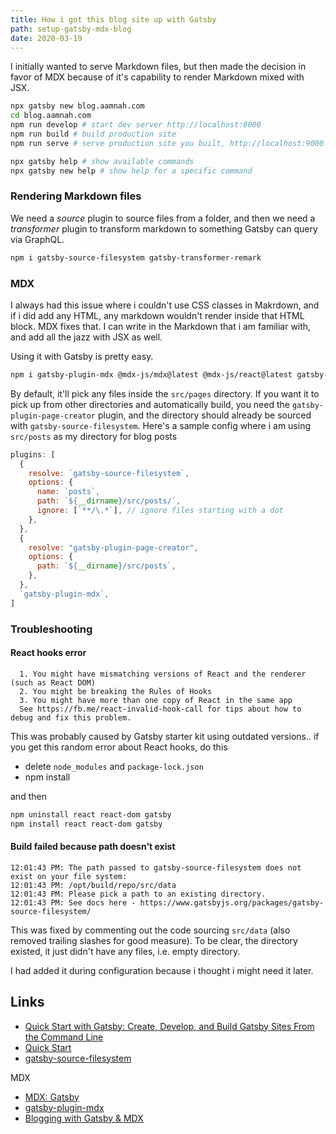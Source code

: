 ---
title: How i got this blog site up with Gatsby
path: setup-gatsby-mdx-blog
date: 2020-03-19
---

I initially wanted to serve Markdown files, but then made the decision in favor of MDX because of it's capability to render Markdown mixed with JSX.

```bash
npx gatsby new blog.aamnah.com
cd blog.aamnah.com
npm run develop # start dev server http://localhost:8000
npm run build # build production site
npm run serve # serve production site you built, http://localhost:9000

npx gatsby help # show available commands
npx gatsby new help # show help for a specific command
```

### Rendering Markdown files

We need a _source_ plugin to source files from a folder, and then we need a _transformer_ plugin to transform markdown to something Gatsby can query via GraphQL.

```bash
npm i gatsby-source-filesystem gatsby-transformer-remark
```

### MDX

I always had this issue where i couldn't use CSS classes in Makrdown, and if i did add any HTML, any markdown wouldn't render inside that HTML block. MDX fixes that. I can write in the Markdown that i am familiar with, and add all the jazz with JSX as well.

Using it with Gatsby is pretty easy.

```bash
npm i gatsby-plugin-mdx @mdx-js/mdx@latest @mdx-js/react@latest gatsby-plugin-page-creator
```

By default, it'll pick any files inside the `src/pages` directory. If you want it to pick up from other directories and automatically build, you need the `gatsby-plugin-page-creator` plugin, and the directory should already be sourced with `gatsby-source-filesystem`. Here's a sample config where i am using `src/posts` as my directory for blog posts

```js
plugins: [
  {
    resolve: `gatsby-source-filesystem`,
    options: {
      name: `posts`,
      path: `${__dirname}/src/posts/`,
      ignore: [`**/\.*`], // ignore files starting with a dot
    },
  },
  {
    resolve: "gatsby-plugin-page-creator",
    options: {
      path: `${__dirname}/src/posts`,
    },
  },
  `gatsby-plugin-mdx`,
]
```

### Troubleshooting

#### React hooks error

```
  1. You might have mismatching versions of React and the renderer (such as React DOM)
  2. You might be breaking the Rules of Hooks
  3. You might have more than one copy of React in the same app
  See https://fb.me/react-invalid-hook-call for tips about how to debug and fix this problem.
```

This was probably caused by Gatsby starter kit using outdated versions.. if you get this random error about React hooks, do this

- delete `node_modules` and `package-lock.json`
- npm install

and then

```bash
npm uninstall react react-dom gatsby
npm install react react-dom gatsby
```

#### Build failed because path doesn't exist

```
12:01:43 PM: The path passed to gatsby-source-filesystem does not exist on your file system:
12:01:43 PM: /opt/build/repo/src/data
12:01:43 PM: Please pick a path to an existing directory.
12:01:43 PM: See docs here - https://www.gatsbyjs.org/packages/gatsby-source-filesystem/
```

This was fixed by commenting out the code sourcing `src/data` (also removed trailing slashes for good measure). To be clear, the directory existed, it just didn't have any files, i.e. empty directory.

I had added it during configuration because i thought i might need it later.

## Links

- [Quick Start with Gatsby: Create, Develop, and Build Gatsby Sites From the Command Line](https://egghead.io/lessons/gatsby-quick-start-with-gatsby-create-develop-and-build-gatsby-sites-from-the-command-line)
- [Quick Start](https://www.gatsbyjs.org/docs/quick-start/)
- [gatsby-source-filesystem](https://www.gatsbyjs.org/packages/gatsby-source-filesystem/?=)

MDX

- [MDX: Gatsby](https://mdxjs.com/getting-started/gatsby)
- [gatsby-plugin-mdx](https://www.gatsbyjs.org/packages/gatsby-plugin-mdx/?=mdx)
- [Blogging with Gatsby & MDX](https://reacttraining.com/blog/gatsby-mdx-blog/)

